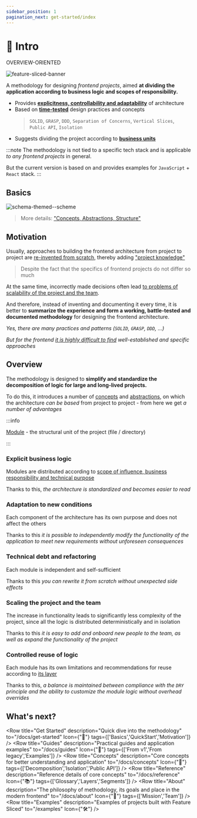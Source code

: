 ```yaml
---
sidebar_position: 1
pagination_next: get-started/index
---
```


# 🔎 Intro

<span class="badge badge--secondary margin-bottom--md">OVERVIEW-ORIENTED</span>

![feature-sliced-banner](/img/banner.jpg)

A methodology for designing *frontend projects*, aimed **at dividing the application according to business logic and scopes of responsibility.**

- Provides [**explicitness, controllability and adaptability**][refs-arch-req] of architecture
- Based on [**time-tested**][refs-motivation-why] design practices and concepts
    > `SOLID`, `GRASP`, `DDD`, `Separation of Concerns`, `Vertical Slices`, `Public API`, `Isolation`
- Suggests dividing the project according to [**business units**][ext-ubiq-lang]

:::note
The methodology is not tied to a specific tech stack and is applicable *to any frontend projects* in general.

But the current version is based on and provides examples for `JavaScript` + `React` stack.
:::

## Basics

![schema-themed--scheme](/img/visual_schema.jpg)

> More details: ["Concepts, Abstractions, Structure"][refs-basics]

## Motivation

Usually, approaches to building the frontend architecture from project to project are [re-invented from scratch][refs-motivation], thereby adding ["project knowledge"][refs-knowledge]

> Despite the fact that the specifics of frontend projects do not differ so much

At the same time, incorrectly made decisions often lead [to problems of scalability of the project and the team][refs-arch-problems].

And therefore, instead of inventing and documenting it every time, it is better to **summarize the experience and form a working, battle-tested and documented methodology** for designing the frontend architecture.

*Yes, there are many practices and patterns (`SOLID`, `GRASP`, `DDD`, ...)*

*But for the frontend [it is highly difficult to find][refs-motivation] well-established and specific approaches*

## Overview

The methodology is designed to **simplify and standardize the decomposition of logic for large and long-lived projects.**

To do this, it introduces a number of [concepts][refs-concepts] and [abstractions][refs-splitting], on which the architecture *can be based* from project to project - from here we get *a number of advantages*

:::info

[Module][refs-module] - the structural unit of the project (file / directory)

:::

### Explicit business logic

Modules are distributed according to [scope of influence, business responsibility and technical purpose][refs-splitting]

Thanks to this, *the architecture is standardized and becomes easier to read*

### Adaptation to new conditions

Each component of the architecture has its own purpose and does not affect the others

Thanks to this *it is possible to independently modify the functionality of the application to meet new requirements without unforeseen consequences*

### Technical debt and refactoring

Each module is independent and self-sufficient

Thanks to this *you can rewrite it from scratch without unexpected side effects*

### Scaling the project and the team

The increase in functionality leads to significantly less complexity of the project, since all the logic is distributed deterministically and in isolation

Thanks to this *it is easy to add and onboard new people to the team, as well as expand the functionality of the project*

### Controlled reuse of logic

Each module has its own limitations and recommendations for reuse according to [its layer][refs-splitting--layers]

Thanks to this, *a balance is maintained between compliance with the `DRY` principle and the ability to customize the module logic without overhead overrides*

## What's next?


<Row 
    title="Get Started" 
    description="Quick dive into the methodology"
    to="/docs/get-started"
    Icon={"🚀"}
    tags={['Basics','QuickStart','Motivation']}
/>
<Row 
    title="Guides" 
    description="Practical guides and application examples"
    to="/docs/guides"
    Icon={"🎯"}
    tags={['From v1','From legacy','Examples']}
/>
<Row 
    title="Concepts" 
    description="Core concepts for better understanding and application"
    to="/docs/concepts"
    Icon={"🧩"}
    tags={['Decomposition','Isolation','Public API']}
/>
<Row 
    title="Reference" 
    description="Reference details of core concepts"
    to="/docs/reference"
    Icon={"📚"}
    tags={['Glossary','Layers','Segments']}
/>
<Row 
    title="About" 
    description="The philosophy of methodology, its goals and place in the modern frontend"
    to="/docs/about"
    Icon={"🍰"}
    tags={['Mission','Team']}
/>
<Row 
    title="Examples" 
    description="Examples of projects built with Feature Sliced"
    to="/examples"
    Icon={"🛠"}
/>

[refs-getstarted]: /docs/get-started
[refs-basics]: /docs/get-started/basics
[refs-motivation]: /docs/get-started/motivation
[refs-motivation-why]: /docs/get-started/motivation#why-are-there-not-enough-existing-solutions

[refs-concepts]: /docs/concepts
[refs-splitting]: /docs/concepts/app-splitting
[refs-splitting--layers]: /docs/concepts/app-splitting#group-layers
[refs-arch-req]: /docs/concepts/architecture#requirements
[refs-arch-problems]: /docs/concepts/architecture#problems

[refs-guides]: /docs/guides
[refs-low-coupling]: /docs/concepts/low-coupling
[refs-migration-v1]: /docs/guides/migration/from-v1
[refs-examples]: /docs/guides/examples

[refs-reference]: /docs/reference
[refs-module]: /docs/reference/glossary#module
[refs-knowledge]: /docs/reference/knowledge-types

[refs-about]: /docs/about


[ext-ubiq-lang]: https://thedomaindrivendesign.io/developing-the-ubiquitous-language


